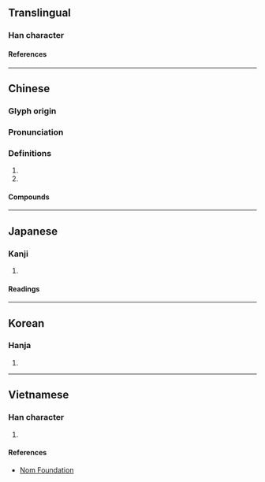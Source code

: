 {{character info/new}}
==Translingual==

===Han character===
{{Han char|rn=46|rad=山|as=08|sn=11|four=23711|canj=UJCM|ids=⿰山空}}

====References====
{{Han ref|kx=0312.310|dkj=08146|dj=0613.120|hdz=10783.030|uh=5D06}}

----

==Chinese==
{{zh-forms}}

===Glyph origin===
{{Han etym}}

===Pronunciation===
{{zh-pron
|m=kōng
|c=hung1
|mc=y
|oc=y
|cat=
}}

===Definitions===
{{zh-hanzi}}

# {{zh-used2|p}}
# {{zh-used2|c}}

====Compounds====
{{zh-der|崆峒|崆峒山}}

----

==Japanese==

===Kanji===
{{ja-kanji|grade=|rs=山08}}

# {{rfdef|ja|sort=山08}}

====Readings====
{{ja-readings
|on=こう, く
}}

----

==Korean==

===Hanja===
{{ko-hanja|공}}

# {{rfdef|ko|sort=山08}}

----

==Vietnamese==

===Han character===
{{vi-readings|rs=山08|reading=không}}

# {{rfdef|vi|sort=山08}}

====References====
* [http://nomfoundation.org/common/nom_details.php?codepoint=5d06 Nom Foundation]